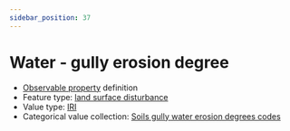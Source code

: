 ```yaml
---
sidebar_position: 37
---
```



# Water - gully erosion degree

- [Observable property](/viewers/dawe-vocabs?uri=https://linked.data.gov.au/def/nrm/b5b53321-c4bb-47cd-954c-f8d1b88a8eec) definition
- Feature type: [land surface disturbance](http://linked.data.gov.au/def/tern-cv/7e256d28-e686-4b6a-b64a-ac1b1a8f164d)
- Value type: [IRI](https://w3id.org/tern/ontologies/tern/IRI)
- Categorical value collection: [Soils gully water erosion degrees codes](/viewers/dawe-vocabs?uri=https://linked.data.gov.au/def/nrm/cbf42145-1175-486a-98c2-45bc308f6de6)

<Example
  protocolModule="plot-soil-description"
  observableProperty="https://linked.data.gov.au/def/nrm/b5b53321-c4bb-47cd-954c-f8d1b88a8eec"
/>
